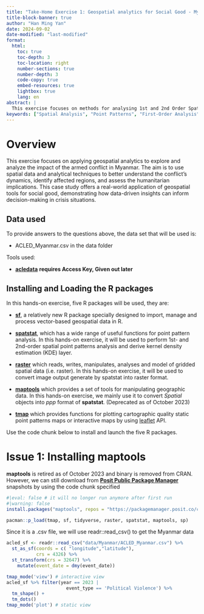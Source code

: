 ```yaml
---
title: "Take-Home Exercise 1: Geospatial analytics for Social Good - Myanmar Arm Conflict Case Study"
title-block-banner: true
author: "Han Ming Yan"
date: 2024-09-02
date-modified: "last-modified"
format:
  html:
    toc: true
    toc-depth: 3
    toc-location: right
    number-sections: true
    number-depth: 3
    code-copy: true
    embed-resources: true
    lightbox: true
    lang: en
abstract: |
  This exercise focuses on methods for analysing 1st and 2nd Order Spatial Point Patterns. We will cover techniques and tools necessary for conducting this analysis, with practical examples.
keywords: ["Spatial Analysis", "Point Patterns", "First-Order Analysis", "Second-Order Analysis", "Monte Carlo simulation", "Myanmar", "Myanmar Civil War Crisis"]
---
```


# **Overview**

This exercise focuses on applying geospatial analytics to explore and analyze the impact of the armed conflict in Myanmar. The aim is to use spatial data and analytical techniques to better understand the conflict's dynamics, identify affected regions, and assess the humanitarian implications. This case study offers a real-world application of geospatial tools for social good, demonstrating how data-driven insights can inform decision-making in crisis situations.

## **Data used**

To provide answers to the questions above, the data set that will be used is:

-   ACLED_Myanmar.csv in the data folder

Tools used:

-   [**acledata**](https://acleddata.com/data-export-tool/) **requires Access Key, Given out later**

## **Installing and Loading the R packages**

In this hands-on exercise, five R packages will be used, they are:

-   [**sf**](https://r-spatial.github.io/sf/), a relatively new R package specially designed to import, manage and process vector-based geospatial data in R.

-   [**spatstat**](https://spatstat.org/), which has a wide range of useful functions for point pattern analysis. In this hands-on exercise, it will be used to perform 1st- and 2nd-order spatial point patterns analysis and derive kernel density estimation (KDE) layer.

-   [**raster**](https://cran.r-project.org/web/packages/raster/) which reads, writes, manipulates, analyses and model of gridded spatial data (i.e. raster). In this hands-on exercise, it will be used to convert image output generate by spatstat into raster format.

-   [**maptools**](https://cran.r-project.org/web/packages/maptools/index.html) which provides a set of tools for manipulating geographic data. In this hands-on exercise, we mainly use it to convert *Spatial* objects into *ppp* format of **spatstat**. (Deprecated as of October 2023)

-   [**tmap**](https://cran.r-project.org/web/packages/tmap/index.html) which provides functions for plotting cartographic quality static point patterns maps or interactive maps by using [leaflet](https://leafletjs.com/) API.

Use the code chunk below to install and launch the five R packages.

# Issue 1: Installing maptools

**maptools** is retired as of October 2023 and binary is removed from CRAN. However, we can still download from [**Posit Public Package Manager**](https://packagemanager.posit.co/client/) snapshots by using the code chunk specified

```r
#|eval: false # it will no longer run anymore after first run
#|warning: false
install.packages("maptools", repos = "https://packagemanager.posit.co/cran/2023-10-13")
```

```r
pacman::p_load(tmap, sf, tidyverse, raster, spatstat, maptools, sp)
```

Since it is a .csv file, we will use readr::read_csv() to get the Myanmar data

```r
acled_sf <- readr::read_csv("data/Myanmar/ACLED_Myanmar.csv") %>%
  st_as_sf(coords = c( "longitude","latitude"),
           crs = 4326) %>%
  st_transform(crs = 32647) %>%
    mutate(event_date = dmy(event_date))
```

```r
tmap_mode('view') # interactive view
acled_sf %>% filter(year == 2023 |
                      event_type == 'Political Violence') %>%
  tm_shape() + 
  tm_dots()
tmap_mode('plot') # static view
```
